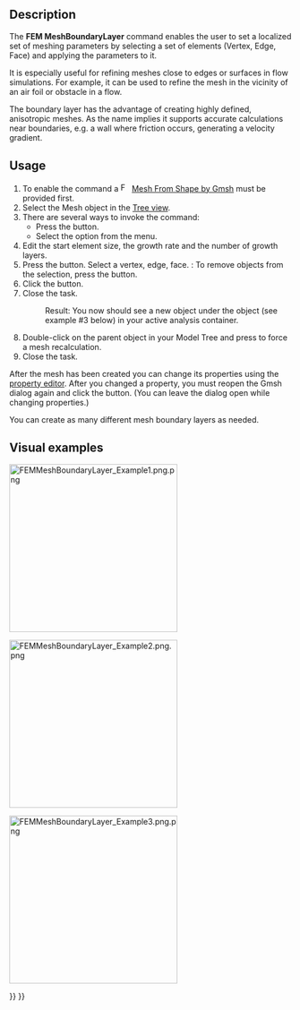 <languages/>

{{Docnav
|[[FEM_MeshGmshFromShape|FEM mesh from shape by Gmsh]]
|[[FEM_MeshRegion|FEM mesh region]]
|[[FEM_Workbench|FEM]]
|IconL=FEM_MeshGmshFromShape.svg
|IconR=FEM_MeshRegion.svg
|IconC=Workbench_FEM.svg
}}

{{GuiCommandContainer|
{{GuiCommand
|Name=FEM MeshBoundaryLayer
|MenuLocation=Mesh → Mesh Boundary Layer
|Workbenches=[[FEM_Workbench|FEM]]
|SeeAlso=[[FEM_tutorial|FEM tutorial]]
}}
{{GuiCommandFemInfo
|Solvers=All
}}
}}

==Description==

The '''FEM MeshBoundaryLayer''' command enables the user to set a localized set of meshing parameters by selecting a set of elements (Vertex, Edge, Face) and applying the parameters to it.

It is especially useful for refining meshes close to edges or surfaces in flow simulations. For example, it can be used to refine the mesh in the vicinity of an air foil or obstacle in a flow.

The boundary layer has the advantage of creating highly defined, anisotropic meshes. As the name implies it supports accurate calculations near boundaries, e.g. a wall where friction occurs, generating a velocity gradient.

==Usage==

# To enable the command a [[Image:FEM_MeshGmshFromShape.svg|16px]] [[FEM_MeshGmshFromShape|Mesh From Shape by Gmsh]] must be provided first.
# Select the Mesh object in the [[Tree_view|Tree view]].
# There are several ways to invoke the command:
#* Press the {{Button|[[Image:FEM_MeshBoundaryLayer.svg|16px]] [[FEM_MeshBoundaryLayer|Mesh Boundary Layer]]}} button.
#* Select the {{MenuCommand|Mesh → [[Image:FEM_MeshBoundaryLayer.svg|16px]] Mesh Boundary Layer}} option from the menu.
# Edit the start element size, the growth rate and the number of growth layers.
# Press the {{Button|Add}} button. Select a vertex, edge, face. {{Version|1.1}}: To remove objects from the selection, press the {{Button|Remove}} button.
# Click the {{Button|OK}} button.
# Close the task.
#: Result: You now should see a new {{incode|FEMMeshBoundaryLayer}} object under the {{incode|FEMMeshGMSH}} object (see example #3 below) in your active analysis container.
# Double-click on the {{incode|FEMMeshGMSH}} parent object in your Model Tree and press {{Button|Apply}} to force a mesh recalculation.
# Close the task.

After the mesh has been created you can change its properties using the [[Property_editor|property editor]]. After you changed a property, you must reopen the Gmsh dialog again and click the {{Button|Apply}} button. (You can leave the dialog open while changing properties.)

You can create as many different mesh boundary layers as needed.

==Visual examples== 

[[File:FEMMeshBoundaryLayer Example1.png.png|300px]]
{{Caption|Example 1: The initial coarse FEMMeshGMSH on a 2D case}}


[[File:FEMMeshBoundaryLayer Example2.png.png|300px]]
{{Caption|Example 2: After applying a Mesh boundary layer}}

[[File:FEMMeshBoundaryLayer Example3.png.png|300px]]
{{Caption|Example 3: A simple example of the resulting Model Tree}}


{{Docnav
|[[FEM_MeshGmshFromShape|FEM mesh from shape by Gmsh]]
|[[FEM_MeshRegion|FEM mesh region]]
|[[FEM_Workbench|FEM]]
|IconL=FEM_MeshGmshFromShape.svg
|IconR=FEM_MeshRegion.svg
|IconC=Workbench_FEM.svg
}}

{{FEM Tools navi{{#translation:}}}}
{{Userdocnavi{{#translation:}}}}
{{clear}}